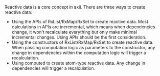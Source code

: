 Reactive data is a core concept in axii.
There are three ways to create reactive data:

- Using the APIs of RxList/RxMap/RxSet to create reactive data. Most calculations in APIs are incremental, which means when dependencies change, it won't recalculate everything but only make minimal incremental changes. Using APIs should be the first consideration.
- Using the constructors of RxList/RxMap/RxSet to create reactive data. When passing computation logic as parameters to the constructor, any change in dependencies within the computation logic will trigger a recalculation.
- Using computed to create atom-type reactive data. Any change in dependencies will trigger a recalculation.
